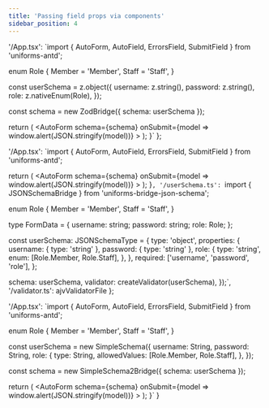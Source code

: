 ```yaml
---
title: 'Passing field props via components'
sidebar_position: 4
---
```



  '/App.tsx': `import { AutoForm, AutoField, ErrorsField, SubmitField } from 'uniforms-antd';

enum Role {
  Member = 'Member',
  Staff = 'Staff',
}

const userSchema = z.object({
  username: z.string(),
  password: z.string(),
  role: z.nativeEnum(Role),
});

const schema = new ZodBridge({ schema: userSchema });

  return (
    <AutoForm
      schema={schema}
      onSubmit={model => window.alert(JSON.stringify(model))}
    >
      <AutoField name="username" />
      <AutoField name="password" type="password" />
      <AutoField name="role" checkboxes />
      <ErrorsField />
      <SubmitField />
    </AutoForm>
  );
}`
};

  '/App.tsx': `import { AutoForm, AutoField, ErrorsField, SubmitField } from 'uniforms-antd';

  return (
    <AutoForm
      schema={schema}
      onSubmit={model => window.alert(JSON.stringify(model))}
    >
      <AutoField name="username" />
      <AutoField name="password" type="password" />
      <AutoField name="role" checkboxes />
      <ErrorsField />
      <SubmitField />
    </AutoForm>
  );
}`,
  '/userSchema.ts': `import { JSONSchemaBridge } from 'uniforms-bridge-json-schema';

enum Role {
  Member = 'Member',
  Staff = 'Staff',
}

type FormData = {
  username: string;
  password: string;
  role: Role;
};

const userSchema: JSONSchemaType<FormData> = {
  type: 'object',
  properties: {
    username: { type: 'string' },
    password: { type: 'string' },
    role: {
      type: 'string',
      enum: [Role.Member, Role.Staff],
    },
  },
  required: ['username', 'password', 'role'],
};

  schema: userSchema,
  validator: createValidator(userSchema),
});`,
  '/validator.ts': ajvValidatorFile
};

  '/App.tsx': `import { AutoForm, AutoField, ErrorsField, SubmitField } from 'uniforms-antd';

enum Role {
  Member = 'Member',
  Staff = 'Staff',
}

const userSchema = new SimpleSchema({
  username: String,
  password: String,
  role: {
    type: String,
    allowedValues: [Role.Member, Role.Staff],
  },
});

const schema = new SimpleSchema2Bridge({ schema: userSchema });

  return (
    <AutoForm
      schema={schema}
      onSubmit={model => window.alert(JSON.stringify(model))}
    >
      <AutoField name="username" />
      <AutoField name="password" type="password" />
      <AutoField name="role" checkboxes />
      <ErrorsField />
      <SubmitField />
    </AutoForm>
  );
}`
}

<Tabs>
  <TabItem value="zod" label="Zod" default>
   <CodeEditor bridge="zod" files={zodFiles} />
  </TabItem>
  <TabItem value="json-schema" label="JSON Schema">
    <CodeEditor bridge="json-schema" files={jsonSchemaFiles} />
  </TabItem>
  <TabItem value="simpl-schema" label="Simple Schema">
    <CodeEditor bridge="simpl-schema" files={simpleSchemaFiles} />
  </TabItem>
</Tabs>
